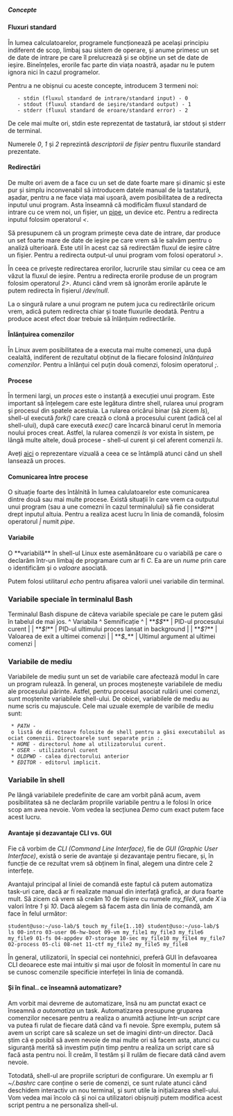 ===== Concepte =====

==== Fluxuri standard ====
În lumea calculatoarelor, programele funcționează pe același principiu 
indiferent de scop, limbaj sau sistem de operare, și anume primesc un
set de date de intrare pe care îl prelucrează și se obține un set de 
date de ieșire. Bineînțeles, erorile fac parte din viața noastră, 
așadar nu le putem ignora nici în cazul programelor.

Pentru a ne obișnui cu aceste concepte, introducem 3 termeni noi:
    - stdin (fluxul standard de intrare/standard input) - 0
    - stdout (fluxul standard de ieșire/standard output) - 1
    - stderr (fluxul standard de eroare/standard error) - 2
De cele mai multe ori, stdin este reprezentat de tastatură, iar stdout 
și stderr de terminal.

<note>
Numerele ''0'', ''1'' și ''2'' reprezintă ''descriptorii de fișier'' pentru 
fluxurile standard prezentate.
</note>

==== Redirectări ====
De multe ori avem de a face cu un set de date foarte mare și dinamic 
și este pur și simplu inconvenabil să introducem datele manual de la 
tastatură, așadar, pentru a ne face viața mai ușoară, avem posibilitatea 
de a redirecta inputul unui program. Asta înseamnă că modificăm fluxul 
standard de intrare cu ce vrem noi, un fișier, un 
[[https://alvinalexander.com/blog/post/linux-unix/linux-unix-command-mashups|pipe]], 
un device etc. Pentru a redirecta inputul folosim operatorul ''<''.

Să presupunem că un program primește ceva date de intrare, dar produce un 
set foarte mare de date de ieșire pe care vrem să le salvăm pentru o analiză 
ulterioară. Este util în acest caz să redirectăm fluxul de ieșire către un fișier.
Pentru a redirecta output-ul unui program vom folosi operatorul ''>''.

În ceea ce privește redirectarea erorilor, lucrurile stau similar cu ceea ce 
am văzut la fluxul de ieșire. Pentru a redirecta erorile produse de un program 
folosim operatorul ''2>''. Atunci când vrem să ignorăm erorile apărute le putem 
redirecta în fișierul ''/dev/null''.

<note>
La o singură rulare a unui program ne putem juca cu redirectările oricum vrem, adică 
putem redirecta chiar și toate fluxurile deodată. Pentru a produce acest efect doar 
trebuie să înlănțuim redirectările.
</note>

==== Înlănțuirea comenzilor ====
În Linux avem posibilitatea de a executa mai multe comenezi, una după cealaltă, 
indiferent de rezultatul obținut de la fiecare folosind ''înlănțuirea comenzilor''.
Pentru a înlănțui cel puțin două comenzi, folosim operatorul '';''.

==== Procese ====
În termeni largi, un ''proces'' este o instanță a execuției unui program. Este important 
să înțelegem care este legătura dintre shell, rularea unui program și procesul din spatele 
acestuia. La rularea oricărui binar (să zicem ''ls''), shell-ul execută ''fork()'' care 
crează o clonă a procesului curent (adică cel al shell-ului), după care execută ''exec()'' 
care încarcă binarul cerut în memoria noului proces creat. Astfel, la rularea comenzii 
''ls'' vor exista în sistem, pe lângă multe altele, două procese - shell-ul curent și 
cel aferent comenzii ''ls''. 

Aveți [[https://medium.com/@jhuang1012bn/what-happens-when-you-type-ls-l-in-the-shell-8cf0c182baa8|aici]] 
o reprezentare vizuală a ceea ce se întâmplă atunci când un shell lansează un proces.

==== Comunicarea între procese ====
O situație foarte des întâlnită în lumea calulatoarelor este comunicarea dintre două 
sau mai multe procese. Există situații în care vrem ca outputul unui program (sau a 
une comezni în cazul terminalului) să fie considerat drept inputul altuia. Pentru a 
realiza acest lucru în linia de comandă, folosim operatorul ''|'' numit ''pipe''.

==== Variabile ====
O **variabilă** în shell-ul Linux este asemănătoare cu o variabilă pe care o declarăm 
într-un limbaj de programare cum ar fi ''C''. Ea are un ''nume'' prin care o identificăm 
și o ''valoare'' asociată.

Putem folosi utilitarul ''echo <nume variabilă>'' pentru afișarea valorii unei variabile din terminal.

=== Variabile speciale în terminalul Bash ===
Terminalul Bash dispune de câteva variabile speciale pe care le putem găsi în tabelul de mai jos.
^ Variabila     ^ Semnificație                                 ^
| **''$$''**    | PID-ul procesului curent                     |
| **''$!''**    | PID-ul ultimului proces lansat in background |
| **''$?''**    | Valoarea de exit a ultimei comenzi           |
| **''$_''**    | Ultimul argument al ultimei comenzi          |

=== Variabile de mediu ===
Variabilele de mediu sunt un set de variabile care afectează modul în care un program rulează. 
În general, un proces moștenește variabilele de mediu ale procesului părinte. 
Astfel, pentru procesul asociat rulării unei comenzi, sunt moștenite variabilele shell-ului.
De obicei, variabilele de mediu au nume scris cu majuscule. Cele mai uzuale exemple de varibile 
de mediu sunt:

  * ''PATH'' - o listă de directoare folosite de shell pentru a găsi executabilul asociat comenzii. Directoarele sunt separate prin '':''.
  * ''HOME'' - directorul ''home'' al utilizatorului curent.
  * ''USER'' - utilizatorul curent
  * ''OLDPWD'' - calea directorului anterior
  * ''EDITOR'' - editorul implicit.

=== Variabile în shell ===
Pe lângă variabilele predefinite de care am vorbit până acum, avem posibilitatea să ne declarăm 
propriile variabile pentru a le folosi în orice scop am avea nevoie. Vom vedea la secțiunea ''Demo'' 
cum exact putem face acest lucru. 

==== Avantaje și dezavantaje CLI vs. GUI ====
Fie că vorbim de ''CLI (Command Line Interface)'', fie de ''GUI (Graphic User Interface)'', există 
o serie de avantaje și dezavantaje pentru fiecare, și, în funcție de ce rezultat vrem să obținem în final, 
alegem una dintre cele 2 interfețe.

Avantajul principal al liniei de comandă este faptul că putem automatiza task-uri care, dacă ar fi realizate 
manual din interfață grafică, ar dura foarte mult. Să zicem că vrem să creăm 10 de fișiere cu numele ''my_fileX'', 
unde ''X'' ia valori între ''1'' și ''10''. Dacă alegem să facem asta din linia de comandă, am face în felul următor:

<code bash>
student@uso:~/uso-lab/$ touch my_file{1..10}
student@uso:~/uso-lab/$ ls
00-intro    03-user    06-hw-boot  09-vm   my_file1   my_file3  my_file6  my_file9
01-fs       04-appdev  07-storage  10-sec  my_file10  my_file4  my_file7
02-process  05-cli     08-net      11-ctf  my_file2   my_file5  my_file8
</code>

În general, utilizatorii, în special cei nontehnici, preferă GUI în defavoarea CLI deoarece este mai intuitiv și 
mai ușor de folosit în momentul în care nu se cunosc comenzile specificie interfeței în linia de comandă.


==== Și în final.. ce înseamnă automatizare? ====
Am vorbit mai devreme de automatizare, însă nu am punctat exact ce înseamnă ''a automatiza'' un task. 
Automatizarea presupune gruparea comenzilor necesare pentru a realiza o anumită acțiune într-un ''script'' 
care va putea fi rulat de fiecare dată când va fi nevoie. Spre exemplu, putem să avem un script care să 
scaleze un set de imagini dintr-un director. Dacă știm că e posibil să avem nevoie de mai multe ori să 
facem asta, atunci cu siguranță merită să investim puțin timp pentru a realiza un script care să facă asta 
pentru noi. Îl creăm, îl testăm și îl rulăm de fiecare dată când avem nevoie. 

Totodată, shell-ul are propriile scripturi de configurare. Un exemplu ar fi ''~/.bashrc'' care conține o serie 
de comenzi, ce sunt rulate atunci când deschidem interactiv un nou terminal, și sunt utile la inițializarea 
shell-ului. Vom vedea mai încolo că și noi ca utilizatori obișnuiți putem modifica acest script pentru a ne 
personaliza shell-ul.
